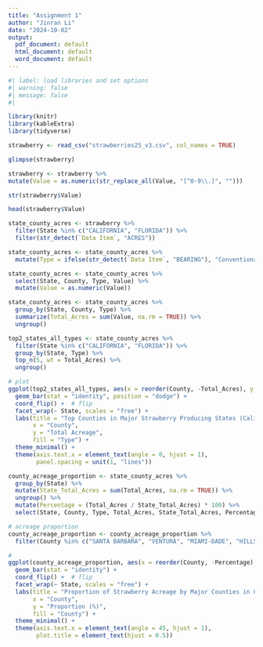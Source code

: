 ```yaml
---
title: "Assignment 1"
author: "Jinran Li"
date: "2024-10-02"
output:
  pdf_document: default
  html_document: default
  word_document: default
---
```


```r
#| label: load libraries and set options
#| warning: false
#| message: false
#| 

library(knitr)  
library(kableExtra)
library(tidyverse)

```


```r

strawberry <- read_csv("strawberries25_v3.csv", col_names = TRUE)

glimpse(strawberry)
```
```r

strawberry <- strawberry %>%
mutate(Value = as.numeric(str_replace_all(Value, "[^0-9\\.]", "")))

str(strawberry$Value)

head(strawberry$Value)

```
```r
state_county_acres <- strawberry %>%
  filter(State %in% c("CALIFORNIA", "FLORIDA")) %>%
  filter(str_detect(`Data Item`, "ACRES"))

state_county_acres <- state_county_acres %>%
  mutate(Type = ifelse(str_detect(`Data Item`, "BEARING"), "Conventional", "Organic"))

state_county_acres <- state_county_acres %>%
  select(State, County, Type, Value) %>%
  mutate(Value = as.numeric(Value))

state_county_acres <- state_county_acres %>%
  group_by(State, County, Type) %>%
  summarize(Total_Acres = sum(Value, na.rm = TRUE)) %>%
  ungroup()
```


```r
top2_states_all_types <- state_county_acres %>%
  filter(State %in% c("CALIFORNIA", "FLORIDA")) %>%
  group_by(State, Type) %>%
  top_n(5, wt = Total_Acres) %>%
  ungroup()

# plot 
ggplot(top2_states_all_types, aes(x = reorder(County, -Total_Acres), y = Total_Acres, fill = Type)) +
  geom_bar(stat = "identity", position = "dodge") +
  coord_flip() +  # flip
  facet_wrap(~ State, scales = "free") +
  labs(title = "Top Counties in Major Strawberry Producing States (California and Florida)",
       x = "County",
       y = "Total Acreage",
       fill = "Type") +
  theme_minimal() +
  theme(axis.text.x = element_text(angle = 0, hjust = 1), 
        panel.spacing = unit(1, "lines"))  
```
```r
county_acreage_proportion <- state_county_acres %>%
  group_by(State) %>%
  mutate(State_Total_Acres = sum(Total_Acres, na.rm = TRUE)) %>%  
  ungroup() %>%
  mutate(Percentage = (Total_Acres / State_Total_Acres) * 100) %>%  
  select(State, County, Type, Total_Acres, State_Total_Acres, Percentage) 


```

```r

# acreage proportion
county_acreage_proportion <- county_acreage_proportion %>%
  filter(County %in% c("SANTA BARBARA", "VENTURA", "MIAMI-DADE", "HILLSBOROUGH", "PASCO", "POLK", "ORANGE"))  # select country

# 
ggplot(county_acreage_proportion, aes(x = reorder(County, -Percentage), y = Percentage, fill = County)) +
  geom_bar(stat = "identity") +
  coord_flip() +  # flip
  facet_wrap(~ State, scales = "free") +
  labs(title = "Proportion of Strawberry Acreage by Major Counties in California and Florida",
       x = "County",
       y = "Proportion (%)",
       fill = "County") +
  theme_minimal() +
  theme(axis.text.x = element_text(angle = 45, hjust = 1),
        plot.title = element_text(hjust = 0.5)) 

```

